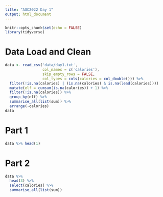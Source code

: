 ```yaml
---
title: "AOC2022 Day 1"
output: html_document
---
```


```r
knitr::opts_chunk$set(echo = FALSE)
library(tidyverse)
```


# Data Load and Clean
```r
data <- read_csv('data/day1.txt', 
                 col_names = c('calories'), 
                 skip_empty_rows = FALSE,
                 col_types = cols(calories = col_double())) %>%
  filter(!is.na(calories) | (is.na(calories) & is.na(lead(calories)))) %>%
  mutate(elf = cumsum(is.na(calories)) + 1) %>%
  filter(!is.na(calories)) %>%
  group_by(elf) %>% 
  summarise_all(list(sum)) %>%
  arrange(-calories)
data
```


# Part 1
```r
data %>% head(1)
```


# Part 2
```r
data %>% 
  head(3) %>%
  select(calories) %>%
  summarise_all(list(sum))
```